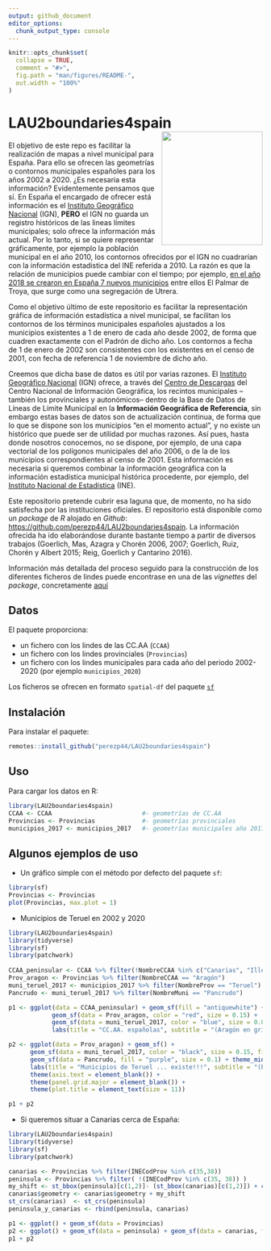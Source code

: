 ```yaml
---
output: github_document
editor_options: 
  chunk_output_type: console
---
```


<!-- README.md is generated from README.Rmd. Please edit that file -->

```r
knitr::opts_chunk$set(
  collapse = TRUE,
  comment = "#>",
  fig.path = "man/figures/README-",
  out.width = "100%"
)
```

# LAU2boundaries4spain <img src="hex-sticker.png" align="right" width="200" height="225" />

El objetivo de este repo es facilitar la realización de mapas a nivel municipal para España. Para ello se ofrecen las geometrías o contornos municipales españoles para los años 2002 a 2020. ¿Es necesaria esta información? Evidentemente pensamos que sí. En España el encargado de ofrecer está información es el [Instituto Geográfico Nacional](http://www.ign.es/web/ign/portal) (IGN), **PERO** el IGN no guarda un registro históricos de las lineas límites municipales; solo ofrece la información más actual. Por lo tanto, si se quiere representar gráficamente, por ejemplo la población municipal en el año 2010, los contornos ofrecidos por el IGN no cuadrarían con la información estadistica del INE referida a 2010. La razón es que la relación de municipios puede cambiar con el tiempo; por ejemplo, [en el año 2018 se crearon en España 7 nuevos municipios](https://www.ine.es/daco/daco42/codmun/codmun19/19codmunmod.htm) entre ellos El Palmar de Troya, que surge como una segregación de Utrera.



Como el objetivo último de este repositorio es facilitar la representación gráfica de información estadística a nivel municipal, se facilitan los contornos de los términos municipales españoles ajustados a los municipios existentes a 1 de enero de cada año desde 2002, de forma que cuadren exactamente con el Padrón de dicho año. Los contornos a fecha de 1 de enero de 2002 son consistentes con los existentes en el censo de 2001, con fecha de referencia 1 de noviembre de dicho año. 

Creemos que dicha base de datos es útil por varias razones. El [Instituto Geográfico Nacional](http://www.ign.es/web/ign/portal) (IGN) ofrece, a través del [Centro de Descargas](http://centrodedescargas.cnig.es/CentroDescargas/index.jsp) del Centro Nacional de Información Geográfica, los recintos municipales --también los provinciales y autonómicos-- dentro de la Base de Datos de Líneas de Límite Municipal en la **Información Geográfica de Referencia**, sin embargo estas bases de datos son de actualización continua, de forma que lo que se dispone son los municipios "en el momento actual", y no existe un histórico que puede ser de utilidad por muchas razones. Así pues, hasta donde nosotros conocemos, no se dispone, por ejemplo, de una capa vectorial de los polígonos municipales del año 2006, o de la de los municipios correspondientes al censo de 2001. Esta información es necesaria si queremos combinar la información geográfica con la información estadística municipal histórica procedente, por ejemplo, del [Instituto Nacional de Estadística](http://www.ine.es/) (INE).

Este repositorio pretende cubrir esa laguna que, de momento, no ha sido satisfecha por las instituciones oficiales. El repositorio está disponible como un _package_ de _R_ alojado en _Github_: <https://github.com/perezp44/LAU2boundaries4spain>. La información ofrecida ha ido elaborándose durante bastante tiempo a partir de diversos trabajos (Goerlich, Mas, Azagra y Chorén 2006, 2007; Goerlich, Ruiz, Chorén y Albert 2015; Reig, Goerlich y Cantarino 2016).

Información más detallada del proceso seguido para la construcción de los diferentes ficheros de lindes puede encontrase en una de las *vignettes* del *package*, concretamente [aquí](https://htmlpreview.github.io/?https://github.com/perezp44/LAU2boundaries4spain/blob/master/inst/doc/detailed-info-lau2boundaries4spain.html)

Datos
---------------------

El paquete proporciona:

-   un fichero con los lindes de las CC.AA (`CCAA`)
-   un fichero con los lindes provinciales (`Provincias`)
-   un fichero con los lindes municipales para cada año del periodo 2002-2020 (por ejemplo `municipios_2020`)

Los ficheros se ofrecen en formato `spatial-df` del paquete [`sf`](https://cran.r-project.org/web/packages/sf/index.html)

Instalación
-----------

Para instalar el paquete:

```r
remotes::install_github("perezp44/LAU2boundaries4spain")
```

Uso
---

Para cargar los datos en R:

```r
library(LAU2boundaries4spain)
CCAA <- CCAA                         #- geometrías de CC.AA
Provincias <- Provincias             #- geometrías provinciales
municipios_2017 <- municipios_2017   #- geometrías municipales año 2017 (años posibles: 2002 - 2020)
```



## Algunos ejemplos de uso

- Un gráfico simple con el método por defecto del paquete `sf`:

```r
library(sf)
Provincias <- Provincias
plot(Provincias, max.plot = 1)
```

- Municipios de Teruel en 2002 y 2020


```r
library(LAU2boundaries4spain)
library(tidyverse)
library(sf)
library(patchwork)
  
CCAA_peninsular <- CCAA %>% filter(!NombreCCAA %in% c("Canarias", "Illes Balears", "Ciudades Autónomas de Ceuta y Melilla"))
Prov_aragon <- Provincias %>% filter(NombreCCAA == "Aragón")
muni_teruel_2017 <- municipios_2017 %>% filter(NombreProv == "Teruel")
Pancrudo <- muni_teruel_2017 %>% filter(NombreMuni == "Pancrudo")

p1 <- ggplot(data = CCAA_peninsular) + geom_sf(fill = "antiquewhite") + 
            geom_sf(data = Prov_aragon, color = "red", size = 0.15) +
            geom_sf(data = muni_teruel_2017, color = "blue", size = 0.05) + theme(panel.background = element_rect(fill = "aliceblue")) +
            labs(title = "CC.AA. españolas", subtitle = "(Aragón en gris y rojo. Municipios de Teruel en azul)") 

p2 <- ggplot(data = Prov_aragon) + geom_sf() + 
      geom_sf(data = muni_teruel_2017, color = "black", size = 0.15, fill = "antiquewhite") + 
      geom_sf(data = Pancrudo, fill = "purple", size = 0.1) + theme_minimal() +
      labs(title = "Municipios de Teruel ... existe!!!", subtitle = "(Pancrudo en violeta)") +
      theme(axis.text = element_blank()) +
      theme(panel.grid.major = element_blank()) + 
      theme(plot.title = element_text(size = 11))

p1 + p2
```


- Si queremos situar a Canarias cerca de España:

```r
library(LAU2boundaries4spain)
library(tidyverse)
library(sf)
library(patchwork)

canarias <- Provincias %>% filter(INECodProv %in% c(35,38))
peninsula <- Provincias %>% filter( !(INECodProv %in% c(35, 38)) )
my_shift <- st_bbox(peninsula)[c(1,2)]- (st_bbox(canarias)[c(1,2)]) + c(-2.4, -1.1)
canarias$geometry <- canarias$geometry + my_shift
st_crs(canarias)  <- st_crs(peninsula)
peninsula_y_canarias <- rbind(peninsula, canarias)

p1 <- ggplot() + geom_sf(data = Provincias)
p2 <- ggplot() + geom_sf(data = peninsula) + geom_sf(data = canarias, fill = "purple") 
p1 + p2 
```
